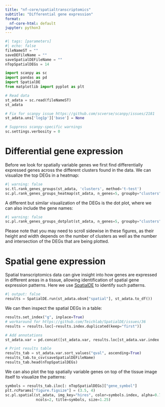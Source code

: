 ```yaml
---
title: "nf-core/spatialtranscriptomics"
subtitle: "Differential gene expression"
format:
  nf-core-html: default
jupyter: python3
---
```


```python
#| tags: [parameters]
#| echo: false
fileNameST = ""
saveDEFileName = ""
saveSpatialDEFileName = ""
nTopSpatialDEGs = 14
```

```python
import scanpy as sc
import pandas as pd
import SpatialDE
from matplotlib import pyplot as plt
```

```python
# Read data
st_adata = sc.read(fileNameST)
st_adata

# Fix for scanpy issue https://github.com/scverse/scanpy/issues/2181
st_adata.uns['log1p']['base'] = None

# Suppress scanpy-specific warnings
sc.settings.verbosity = 0
```

# Differential gene expression

Before we look for spatially variable genes we first find differentially
expressed genes across the different clusters found in the data. We can
visualize the top DEGs in a heatmap:

```python
#| warning: false
sc.tl.rank_genes_groups(st_adata, 'clusters', method='t-test')
sc.pl.rank_genes_groups_heatmap(st_adata, n_genes=5, groupby="clusters")
```

A different but similar visualization of the DEGs is the dot plot, where we can
also include the gene names:

```python
#| warning: false
sc.pl.rank_genes_groups_dotplot(st_adata, n_genes=5, groupby="clusters")
```

::: {.callout-note}
Please note that you may need to scroll sidewise in these figures, as their
height and width depends on the number of clusters as well as the number and
intersection of the DEGs that are being plotted.
:::

# Spatial gene expression

Spatial transcriptomics data can give insight into how genes are expressed in
different areas in a tissue, allowing identification of spatial gene expression
patterns. Here we use [SpatialDE](https://www.nature.com/articles/nmeth.4636) to
identify such patterns.

```python
#| output: false
results = SpatialDE.run(st_adata.obsm["spatial"], st_adata.to_df())
```

We can then inspect the spatial DEGs in a table:

```python
results.set_index("g", inplace=True)
# workaround for https://github.com/Teichlab/SpatialDE/issues/36
results = results.loc[~results.index.duplicated(keep="first")]

# Add annotations
st_adata.var = pd.concat([st_adata.var, results.loc[st_adata.var.index.values, :]], axis=1)

# Print results table
results_tab = st_adata.var.sort_values("qval", ascending=True)
results_tab.to_csv(saveSpatialDEFileName)
results_tab.head(nTopSpatialDEGs)
```

We can also plot the top spatially variable genes on top of the tissue image
itself to visualize the patterns:

```python
symbols = results_tab.iloc[: nTopSpatialDEGs]["gene_symbol"]
plt.rcParams["figure.figsize"] = (3.5, 4)
sc.pl.spatial(st_adata, img_key="hires", color=symbols.index, alpha=0.7,
              ncols=2, title=symbols, size=1.25)
```

